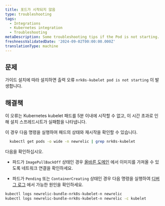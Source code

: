 ```yaml
---
title: 포드가 시작되지 않음
type: troubleshooting
tags:
  - Integrations
  - Kubernetes integration
  - Troubleshooting
metaDescription: Some troubleshooting tips if the Pod is not starting.
freshnessValidatedDate: '2024-09-02T00:00:00.000Z'
translationType: machine
---
```


## 문제

가이드 설치에 따라 설치하면 출력 오류 `nrk8s-kubelet pod is not starting` 이 발생합니다.

## 해결책

이 오류는 Kubernetes kubelet 패드를 5분 이내에 시작할 수 없고, 이 시간 초과로 인해 설치 스프레드시트가 실패함을 나타냅니다.

이 경우 다음 명령을 실행하여 패드의 상태와 재시작을 확인할 수 있습니다.

```bash
  kubectl get pods -o wide -n newrelic | grep nrk8s-kubelet
```

다음을 확인하십시오.

* 파드가 `ImagePullBackOff` 상태인 경우 [올바른 도메인](/docs/new-relic-solutions/get-started/networks) 에서 이미지를 가져올 수 있도록 네트워크 연결을 확인하세요.

* 파드가 `Pending` 또는 `ContainerCreating` 상태인 경우 다음 명령을 실행하여 [디버그 로그](/docs/kubernetes-pixie/kubernetes-integration/advanced-configuration/get-logs-version/#verbose-logging) 에서 가능한 원인을 확인하세요.

```bash
kubectl logs newrelic-bundle-nrk8s-kubelet-n newrelic
kubectl logs newrelic-bundle-nrk8s-kubelet-n newrelic -c kubelet
```